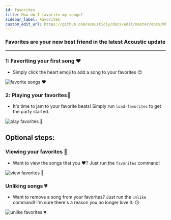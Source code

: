 ```yaml
---
id: favorites
title: How do I favorite my songs?
sidebar_label: Favorites
custom_edit_url: https://github.com/acousticly/docs/edit/master/docs/What%20is%20Acoustic.mdx
---
```


### Favorites are your new best friend in the latest Acoustic update

---

### 1: Favoriting your first song ❤️

- Simply click the heart emoji to add a song to your favorites 😊

![favorite songs ❤️](/img/docs/favorites/favorites.png)

### 2: Playing your favorites🕺

- It's time to jam to your favorite beats! Simply run `load-favorites` to get the party started.

![play favorites 🕺](/img/docs/favorites/load-favorites.png)

## Optional steps:

### Viewing your favorites 👀

- Want to view the songs that you ❤️? Just run the `favorites` command!

![view favorites 👀](/img/docs/favorites/view-favorites.png)

### Unliking songs 💔

- Want to remove a song from your favorites? Just run the `unlike` command! I'm sure there's a reason you no longer love it. 😢

![unlike favorites 💔](/img/docs/favorites/unlike.png)
